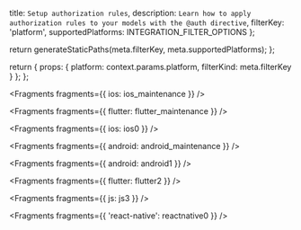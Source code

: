   title: `Setup authorization rules`,
  description: `Learn how to apply authorization rules to your models with the @auth directive`,
  filterKey: 'platform',
  supportedPlatforms: INTEGRATION_FILTER_OPTIONS
};



  return generateStaticPaths(meta.filterKey, meta.supportedPlatforms);
};

  return {
    props: {
      platform: context.params.platform,
      filterKind: meta.filterKey
    }
  };
};


<Fragments fragments={{ ios: ios_maintenance }} />


<Fragments fragments={{ flutter: flutter_maintenance }} />


<Fragments fragments={{ ios: ios0 }} />


<Fragments fragments={{ android: android_maintenance }} />


<Fragments fragments={{ android: android1 }} />


<Fragments fragments={{ flutter: flutter2 }} />


<Fragments fragments={{ js: js3 }} />


<Fragments fragments={{ 'react-native': reactnative0 }} />
